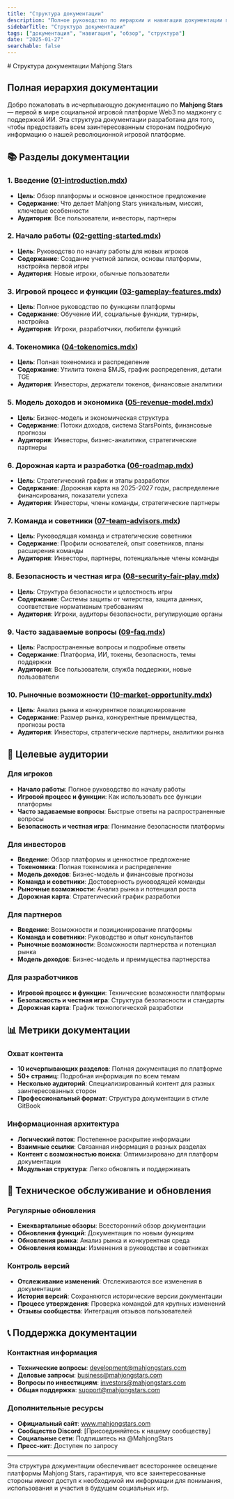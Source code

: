 ```yaml
---
title: "Структура документации"
description: "Полное руководство по иерархии и навигации документации платформы Mahjong Stars"
sidebarTitle: "Структура документации"
tags: ["документация", "навигация", "обзор", "структура"]
date: "2025-01-27"
searchable: false
---
```

<div data-pagefind-ignore>
# Структура документации Mahjong Stars

## Полная иерархия документации

Добро пожаловать в исчерпывающую документацию по **Mahjong Stars** — первой в мире социальной игровой платформе Web3 по маджонгу с поддержкой ИИ. Эта структура документации разработана для того, чтобы предоставить всем заинтересованным сторонам подробную информацию о нашей революционной игровой платформе.

## 📚 Разделы документации

### 1. Введение ([01-introduction.mdx](./01-introduction.mdx))
- **Цель**: Обзор платформы и основное ценностное предложение
- **Содержание**: Что делает Mahjong Stars уникальным, миссия, ключевые особенности
- **Аудитория**: Все пользователи, инвесторы, партнеры

### 2. Начало работы ([02-getting-started.mdx](./02-getting-started.mdx))
- **Цель**: Руководство по началу работы для новых игроков
- **Содержание**: Создание учетной записи, основы платформы, настройка первой игры
- **Аудитория**: Новые игроки, обычные пользователи

### 3. Игровой процесс и функции ([03-gameplay-features.mdx](./03-gameplay-features.mdx))
- **Цель**: Полное руководство по функциям платформы
- **Содержание**: Обучение ИИ, социальные функции, турниры, настройка
- **Аудитория**: Игроки, разработчики, любители функций

### 4. Токеномика ([04-tokenomics.mdx](./04-tokenomics.mdx))
- **Цель**: Полная токеномика и распределение
- **Содержание**: Утилита токена $MJS, график распределения, детали TGE
- **Аудитория**: Инвесторы, держатели токенов, финансовые аналитики

### 5. Модель доходов и экономика ([05-revenue-model.mdx](./05-revenue-model.mdx))
- **Цель**: Бизнес-модель и экономическая структура
- **Содержание**: Потоки доходов, система StarsPoints, финансовые прогнозы
- **Аудитория**: Инвесторы, бизнес-аналитики, стратегические партнеры

### 6. Дорожная карта и разработка ([06-roadmap.mdx](./06-roadmap.mdx))
- **Цель**: Стратегический график и этапы разработки
- **Содержание**: Дорожная карта на 2025-2027 годы, распределение финансирования, показатели успеха
- **Аудитория**: Инвесторы, члены команды, стратегические партнеры

### 7. Команда и советники ([07-team-advisors.mdx](./07-team-advisors.mdx))
- **Цель**: Руководящая команда и стратегические советники
- **Содержание**: Профили основателей, опыт советников, планы расширения команды
- **Аудитория**: Инвесторы, партнеры, потенциальные члены команды

### 8. Безопасность и честная игра ([08-security-fair-play.mdx](./08-security-fair-play.mdx))
- **Цель**: Структура безопасности и целостность игры
- **Содержание**: Системы защиты от читерства, защита данных, соответствие нормативным требованиям
- **Аудитория**: Игроки, аудиторы безопасности, регулирующие органы

### 9. Часто задаваемые вопросы ([09-faq.mdx](./09-faq.mdx))
- **Цель**: Распространенные вопросы и подробные ответы
- **Содержание**: Платформа, ИИ, токены, безопасность, темы поддержки
- **Аудитория**: Все пользователи, служба поддержки, новые пользователи

### 10. Рыночные возможности ([10-market-opportunity.mdx](./10-market-opportunity.mdx))
- **Цель**: Анализ рынка и конкурентное позиционирование
- **Содержание**: Размер рынка, конкурентные преимущества, прогнозы роста
- **Аудитория**: Инвесторы, стратегические партнеры, аналитики рынка

## 🎯 Целевые аудитории

### Для игроков
- **Начало работы**: Полное руководство по началу работы
- **Игровой процесс и функции**: Как использовать все функции платформы
- **Часто задаваемые вопросы**: Быстрые ответы на распространенные вопросы
- **Безопасность и честная игра**: Понимание безопасности платформы

### Для инвесторов
- **Введение**: Обзор платформы и ценностное предложение
- **Токеномика**: Полная токеномика и распределение
- **Модель доходов**: Бизнес-модель и финансовые прогнозы
- **Команда и советники**: Достоверность руководящей команды
- **Рыночные возможности**: Анализ рынка и потенциал роста
- **Дорожная карта**: Стратегический график разработки

### Для партнеров
- **Введение**: Возможности и позиционирование платформы
- **Команда и советники**: Руководство и опыт консультантов
- **Рыночные возможности**: Возможности партнерства и потенциал рынка
- **Модель доходов**: Бизнес-модель и преимущества партнерства

### Для разработчиков
- **Игровой процесс и функции**: Технические возможности платформы
- **Безопасность и честная игра**: Структура безопасности и стандарты
- **Дорожная карта**: График технологической разработки

## 📊 Метрики документации

### Охват контента
- **10 исчерпывающих разделов**: Полная документация по платформе
- **50+ страниц**: Подробная информация по всем темам
- **Несколько аудиторий**: Специализированный контент для разных заинтересованных сторон
- **Профессиональный формат**: Структура документации в стиле GitBook

### Информационная архитектура
- **Логический поток**: Постепенное раскрытие информации
- **Взаимные ссылки**: Связанная информация в разных разделах
- **Контент с возможностью поиска**: Оптимизировано для платформ документации
- **Модульная структура**: Легко обновлять и поддерживать

## 🔄 Техническое обслуживание и обновления

### Регулярные обновления
- **Ежеквартальные обзоры**: Всесторонний обзор документации
- **Обновления функций**: Документация по новым функциям
- **Обновления рынка**: Анализ рынка и конкурентная среда
- **Обновления команды**: Изменения в руководстве и советниках

### Контроль версий
- **Отслеживание изменений**: Отслеживаются все изменения в документации
- **История версий**: Сохраняются исторические версии документации
- **Процесс утверждения**: Проверка командой для крупных изменений
- **Отзывы сообщества**: Интеграция отзывов пользователей

## 📞 Поддержка документации

### Контактная информация
- **Технические вопросы**: development@mahjongstars.com
- **Деловые запросы**: business@mahjongstars.com
- **Вопросы по инвестициям**: investors@mahjongstars.com
- **Общая поддержка**: support@mahjongstars.com

### Дополнительные ресурсы
- **Официальный сайт**: www.mahjongstars.com
- **Сообщество Discord**: [Присоединяйтесь к нашему сообществу]
- **Социальные сети**: Подпишитесь на @MahjongStars
- **Пресс-кит**: Доступен по запросу

---

Эта структура документации обеспечивает всестороннее освещение платформы Mahjong Stars, гарантируя, что все заинтересованные стороны имеют доступ к необходимой им информации для понимания, использования и участия в будущем социальных игр.
</div>